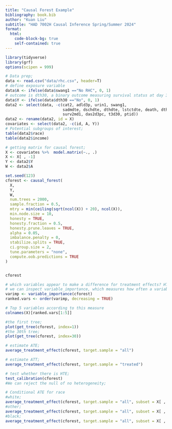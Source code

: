 ```yaml
---
title: "Causal Forest Example"
bibliography: book.bib
author: "Kuan Liu"
subtitle: "HAD 7002H Causal Inference Spring/Summer 2024"
format: 
  html: 
    code-block-bg: true
    self-contained: true
---
```


```r
library(tidyverse)
library(grf)
options(scipen = 999)

# Data prep;
data <- read.csv("data/rhc.csv", header=T)
# define exposure variable
data$A <- ifelse(data$swang1 =="No RHC", 0, 1)
# outcome is dth30, a binary outcome measuring survival status at day 30;
data$Y <- ifelse(data$dth30 =="No", 0, 1)
data2 <- select(data, -c(cat2, adld3p, urin1, swang1,
                         sadmdte, dschdte, dthdte, lstctdte, death, dth30,
                         surv2md1, das2d3pc, t3d30, ptid))
data2 <- rename(data2, id = X)
covariates <- select(data2, -c(id, A, Y))
# Potential subgroups of interest;
table(data2$race)
table(data2$income)

# getting matrix for causal forest;
X <- covariates %>%  model.matrix(~., .)
X <- X[ , -1]
Y <- data2$Y
W <- data2$A

set.seed(123)
cforest <- causal_forest(
  X,
  Y,
  W,
  num.trees = 2000,
  sample.fraction = 0.5,
  mtry = min(ceiling(sqrt(ncol(X)) + 20), ncol(X)),
  min.node.size = 10,
  honesty = TRUE,
  honesty.fraction = 0.5,
  honesty.prune.leaves = TRUE,
  alpha = 0.05,
  imbalance.penalty = 0,
  stabilize.splits = TRUE,
  ci.group.size = 2,
  tune.parameters = "none",
  compute.oob.predictions = TRUE
)


cforest

# which variables appear to make a difference for treatment effects? HTE?
# we can inspect variable_importance, which measures how often a variable Xj was split on.;
varimp <- variable_importance(cforest)
ranked.vars <- order(varimp, decreasing = TRUE)

# Top 5 variables according to this measure
colnames(X)[ranked.vars[1:5]]

#the first tree;
plot(get_tree(cforest, index=1))
#the 30th tree;
plot(get_tree(cforest, index=30))

# estimate ATE;
average_treatment_effect(cforest, target.sample = "all")

# estimate ATT;
average_treatment_effect(cforest, target.sample = "treated")

# test whether there is HTE;
test_calibration(cforest)
#We can reject the null of no heterogeneity;

# Conditional ATE for race
#white;
average_treatment_effect(cforest, target.sample = "all", subset = X[ , "racewhite"] == 1)
#other;
average_treatment_effect(cforest, target.sample = "all", subset = X[ , "raceother"] == 1)
#black;
average_treatment_effect(cforest, target.sample = "all", subset = X[ , "raceother"] == 0 & X[ , "racewhite"] == 0)


```

